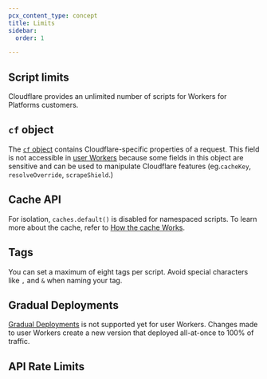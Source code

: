 ```yaml
---
pcx_content_type: concept
title: Limits
sidebar:
  order: 1

---
```



## Script limits

Cloudflare provides an unlimited number of scripts for Workers for Platforms customers.

## `cf` object

The [`cf` object](/workers/runtime-apis/request/#the-cf-property-requestinitcfproperties) contains Cloudflare-specific properties of a request. This field is not accessible in [user Workers](/cloudflare-for-platforms/workers-for-platforms/reference/how-workers-for-platforms-works/#user-workers) because some fields in this object are sensitive and can be used to manipulate Cloudflare features (eg.`cacheKey`, `resolveOverride`, `scrapeShield`.)

## Cache API

For isolation, `caches.default()` is disabled for namespaced scripts. To learn more about the cache, refer to [How the cache Works](/workers/reference/how-the-cache-works/).

## ​Tags

You can set a maximum of eight tags per script. Avoid special characters like `,` and `&` when naming your tag.

<Render file="limits_increase" product="workers" />

## Gradual Deployments

[Gradual Deployments](/workers/configuration/versions-and-deployments/gradual-deployments/) is not supported yet for user Workers. Changes made to user Workers create a new version that deployed all-at-once to 100% of traffic.

## API Rate Limits

<Render file="api-rate-limits" product="fundamentals" />
